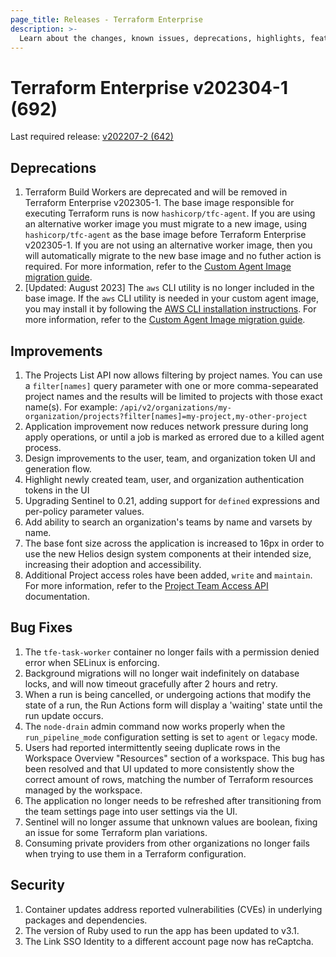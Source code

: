 ```yaml
---
page_title: Releases - Terraform Enterprise
description: >-
  Learn about the changes, known issues, deprecations, highlights, features, improvements, bug fixes, and security fixes for the v202304-1 (692) release.
---
```


# Terraform Enterprise v202304-1 (692)

Last required release: [v202207-2 (642)](/terraform/enterprise/releases/2022/v202207-2)

## Deprecations
1. Terraform Build Workers are deprecated and will be removed in Terraform Enterprise v202305-1. The base image responsible for executing Terraform runs is now `hashicorp/tfc-agent`. If you are using an alternative worker image you must migrate to a new image, using `hashicorp/tfc-agent` as the base image before Terraform Enterprise v202305-1. If you are not using an alternative worker image, then you will automatically migrate to the new base image and no futher action is required. For more information, refer to the [Custom Agent Image migration guide](/terraform/enterprise/admin/infrastructure/worker-to-agent-migration).
2. [Updated: August 2023] The `aws` CLI utility is no longer included in the base image. If the `aws` CLI utility is needed in your custom agent image, you may install it by following the [AWS CLI installation instructions](https://docs.aws.amazon.com/cli/latest/userguide/getting-started-install.html). For more information, refer to the [Custom Agent Image migration guide](/terraform/enterprise/admin/infrastructure/worker-to-agent-migration).

## Improvements
1. The Projects List API now allows filtering by project names. You can use a `filter[names]` query parameter with one or more comma-sepearated project names and the results will be limited to projects with those exact name(s). For example: `/api/v2/organizations/my-organization/projects?filter[names]=my-project,my-other-project`
2. Application improvement now reduces network pressure during long apply operations, or until a job is marked as errored due to a killed agent process.
3. Design improvements to the user, team, and organization token UI and generation flow.
5. Highlight newly created team, user, and organization authentication tokens in the UI
6. Upgrading Sentinel to 0.21, adding support for `defined` expressions and per-policy parameter values.
7. Add ability to search an organization's teams by name and varsets by name.
1. The base font size across the application is increased to 16px in order to use the new Helios design system components at their intended size, increasing their adoption and accessibility. 
2. Additional Project access roles have been added, `write` and `maintain`. For more information, refer to the [Project Team Access API](/terraform/enterprise/api-docs/project-team-access#project-team-access-levels) documentation.

## Bug Fixes
1. The `tfe-task-worker` container no longer fails with a permission denied error when SELinux is enforcing.
2. Background migrations will no longer wait indefinitely on database locks, and will now timeout gracefully after 2 hours and retry.
3. When a run is being cancelled, or undergoing actions that modify the state of a run, the Run Actions form will display a 'waiting' state until the run update occurs.
4. The `node-drain` admin command now works properly when the `run_pipeline_mode` configuration setting is set to `agent` or `legacy` mode.
5. Users had reported intermittently seeing duplicate rows in the Workspace Overview "Resources" section of a workspace. This bug has been resolved and that UI updated to more consistently show the correct amount of rows, matching the number of Terraform resources managed by the workspace.
6. The application no longer needs to be refreshed after transitioning from the team settings page into user settings via the UI.
7. Sentinel will no longer assume that unknown values are boolean, fixing an issue for some Terraform plan variations.
8. Consuming private providers from other organizations no longer fails when trying to use them in a Terraform configuration.

## Security
1. Container updates address reported vulnerabilities (CVEs) in underlying packages and dependencies.
2. The version of Ruby used to run the app has been updated to v3.1.
3. The Link SSO Identity to a different account page now has reCaptcha.
